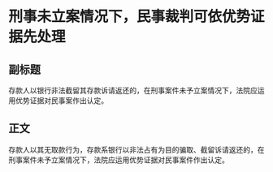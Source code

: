 # 刑事未立案情况下，民事裁判可依优势证据先处理
## 副标题
存款人以银行非法截留其存款诉请返还的，在刑事案件未予立案情况下，法院应运用优势证据对民事案作出认定。
## 正文
存款人以其无取款行为，存款系银行以非法占有为目的骗取、截留诉请返还的，在刑事案件未予立案情况下，法院应运用优势证据对民事案件作出认定。